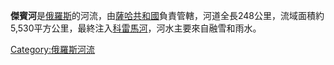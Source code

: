 {{Unreferenced|time=2021-12-15T16:00:41+00:00}}
{{noteTA
|1=zh-cn:科雷马; zh-hk:科雷馬; zh-tw:科力馬; 
}}
'''傑賓河'''是[[俄羅斯|俄羅斯]]的河流，由[[薩哈共和國|薩哈共和國]]負責管轄，河道全長248公里，流域面積約5,530平方公里，最終注入[[科雷馬河|科雷馬河]]，河水主要來自融雪和雨水。

{{Russia-geo-stub}}

[[Category:俄羅斯河流|Category:俄羅斯河流]]